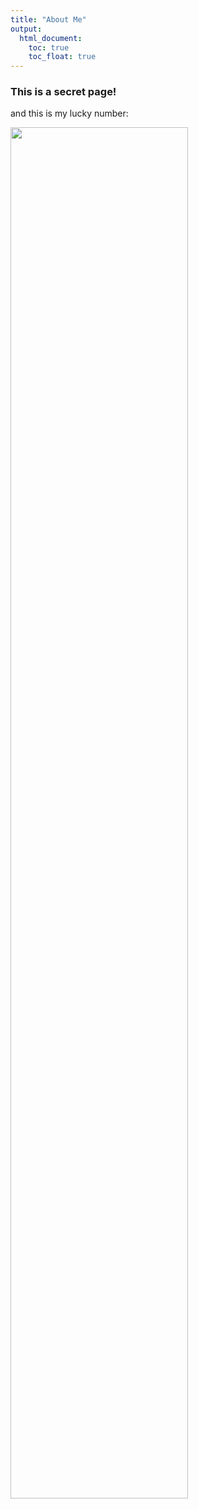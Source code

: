 ```yaml
---
title: "About Me"
output: 
  html_document:
    toc: true
    toc_float: true
---
```


### This is a secret page!

and this is my lucky number:

<img src="images/03.jpg" style="width:75%"> 